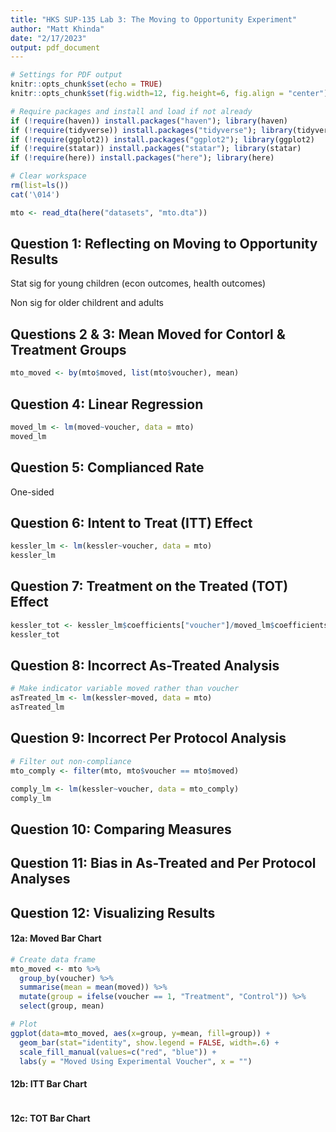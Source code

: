```yaml
---
title: "HKS SUP-135 Lab 3: The Moving to Opportunity Experiment"
author: "Matt Khinda"
date: "2/17/2023"
output: pdf_document
---
```


```r
# Settings for PDF output
knitr::opts_chunk$set(echo = TRUE) 
knitr::opts_chunk$set(fig.width=12, fig.height=6, fig.align = "center") 

# Require packages and install and load if not already
if (!require(haven)) install.packages("haven"); library(haven)
if (!require(tidyverse)) install.packages("tidyverse"); library(tidyverse)
if (!require(ggplot2)) install.packages("ggplot2"); library(ggplot2)
if (!require(statar)) install.packages("statar"); library(statar)
if (!require(here)) install.packages("here"); library(here)

# Clear workspace
rm(list=ls())
cat('\014')
```

```r
mto <- read_dta(here("datasets", "mto.dta"))
```

## Question 1: Reflecting on Moving to Opportunity Results


Stat sig for young children (econ outcomes, health outcomes) 

Non sig for older childrent and adults


## Questions  2 & 3: Mean Moved for Contorl & Treatment Groups

```r
mto_moved <- by(mto$moved, list(mto$voucher), mean)
```


## Question 4: Linear Regression 

```r
moved_lm <- lm(moved~voucher, data = mto)
moved_lm
```

## Question 5: Complianced Rate

One-sided 

## Question 6: Intent to Treat (ITT) Effect

```r
kessler_lm <- lm(kessler~voucher, data = mto)
kessler_lm
```

## Question 7: Treatment on the Treated (TOT) Effect

```r
kessler_tot <- kessler_lm$coefficients["voucher"]/moved_lm$coefficients["voucher"]
kessler_tot
```

## Question 8: Incorrect As-Treated Analysis

```r
# Make indicator variable moved rather than voucher
asTreated_lm <- lm(kessler~moved, data = mto) 
asTreated_lm
```

## Question 9: Incorrect Per Protocol Analysis

```r
# Filter out non-compliance
mto_comply <- filter(mto, mto$voucher == mto$moved)

comply_lm <- lm(kessler~voucher, data = mto_comply)
comply_lm
```

## Question 10: Comparing Measures



## Question 11: Bias in As-Treated and Per Protocol Analyses


## Question 12: Visualizing Results

#### 12a: Moved Bar Chart
```r
# Create data frame
mto_moved <- mto %>%
  group_by(voucher) %>% 
  summarise(mean = mean(moved)) %>%
  mutate(group = ifelse(voucher == 1, "Treatment", "Control")) %>%
  select(group, mean)

# Plot
ggplot(data=mto_moved, aes(x=group, y=mean, fill=group)) +
  geom_bar(stat="identity", show.legend = FALSE, width=.6) +
  scale_fill_manual(values=c("red", "blue")) +
  labs(y = "Moved Using Experimental Voucher", x = "")
```


#### 12b: ITT Bar Chart
```r

```

#### 12c: TOT Bar Chart
```r

```
